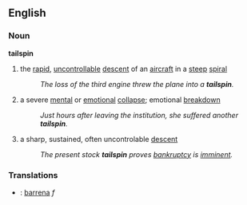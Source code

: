 ==English==
=== Noun ===
'''tailspin'''
#the [[rapid]], [[uncontrollable]] [[descent]] of an [[aircraft]] in a [[steep]] [[spiral]]
#:''The loss of the third engine threw the plane into a '''tailspin'''.''
#a severe [[mental]] or [[emotional]] [[collapse]]; emotional [[breakdown]]
#:''Just hours after leaving the institution, she suffered another '''tailspin'''.''
#a sharp, sustained, often uncontrolable [[descent]]
#:''The present stock '''tailspin''' proves [[bankruptcy]] is [[imminent]].''

=== Translations ===
*{{es}}: [[barrena]] ''f''